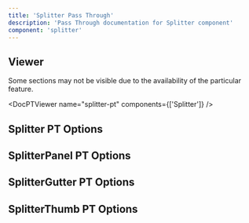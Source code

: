 ```yaml
---
title: 'Splitter Pass Through'
description: 'Pass Through documentation for Splitter component'
component: 'splitter'
---
```


## Viewer

Some sections may not be visible due to the availability of the particular feature.

<DocPTViewer name="splitter-pt" components={['Splitter']} />

## Splitter PT Options

<DocTable name="Splitter" category="pt" />

## SplitterPanel PT Options

<DocTable name="SplitterPanel" category="pt" />

## SplitterGutter PT Options

<DocTable name="SplitterGutter" category="pt" />

## SplitterThumb PT Options

<DocTable name="SplitterThumb" category="pt" />
